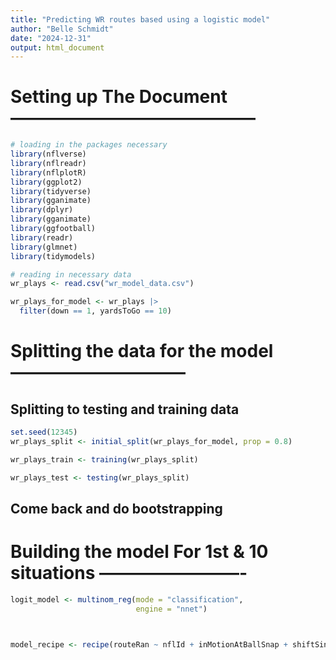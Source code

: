 ```yaml
---
title: "Predicting WR routes based using a logistic model"
author: "Belle Schmidt"
date: "2024-12-31"
output: html_document
---
```


# Setting up The Document ------------------------------------------

```r
# loading in the packages necessary
library(nflverse)
library(nflreadr)
library(nflplotR)
library(ggplot2)
library(tidyverse)
library(gganimate)
library(dplyr)
library(gganimate)
library(ggfootball)
library(readr)
library(glmnet)
library(tidymodels)
```

```r
# reading in necessary data
wr_plays <- read.csv("wr_model_data.csv")

wr_plays_for_model <- wr_plays |> 
  filter(down == 1, yardsToGo == 10)
```

# Splitting the data for the model ------------------------------

## Splitting to testing and training data
```r
set.seed(12345)
wr_plays_split <- initial_split(wr_plays_for_model, prop = 0.8)

wr_plays_train <- training(wr_plays_split)

wr_plays_test <- testing(wr_plays_split)
```

## Come back and do bootstrapping

# Building the model For 1st & 10 situations -------------------------

```r
logit_model <- multinom_reg(mode = "classification",
                            engine = "nnet")



model_recipe <- recipe(routeRan ~ nflId + inMotionAtBallSnap + shiftSinceLineset + MotionSinceLineset + quarter + gameClock + offenseFormation + )
```

